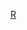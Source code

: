 {{asbox
|image=Flag of Rwanda.svg
|category=卢旺达人物小作品
|subject=与[[卢旺达]]人物相关的
|name=Template:Rwanda-bio-stub
}}<noinclude>[[Category:非洲人物小作品模板|R]]</noinclude>